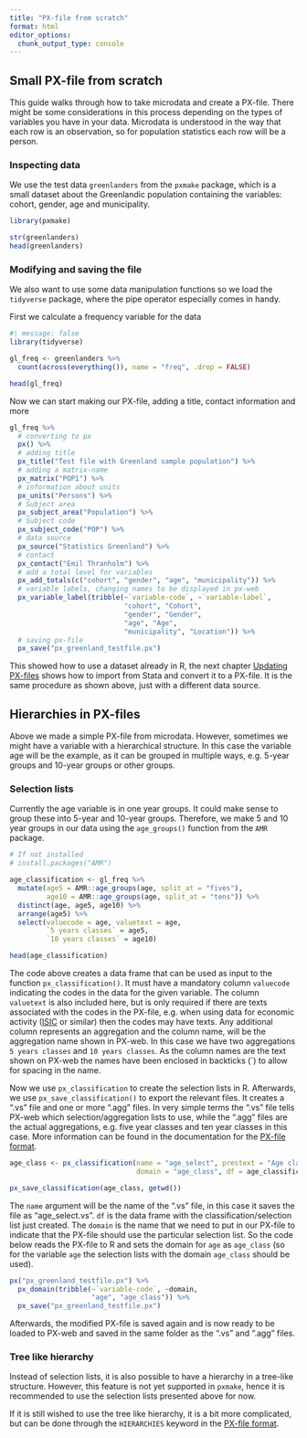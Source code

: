 ```yaml
---
title: "PX-file from scratch"
format: html
editor_options: 
  chunk_output_type: console
---
```


## Small PX-file from scratch

This guide walks through how to take microdata and create a PX-file. There might be some considerations in this process depending on the types of variables you have in your data. Microdata is understood in the way that each row is an observation, so for population statistics each row will be a person.

### Inspecting data

We use the test data `greenlanders` from the `pxmake` package, which is a small dataset about the Greenlandic population containing the variables: cohort, gender, age and municipality.

```r
library(pxmake)

str(greenlanders)
head(greenlanders)
```

### Modifying and saving the file

We also want to use some data manipulation functions so we load the `tidyverse` package, where the pipe operator especially comes in handy.

First we calculate a frequency variable for the data

```r
#| message: false
library(tidyverse)

gl_freq <- greenlanders %>% 
  count(across(everything()), name = "freq", .drop = FALSE)

head(gl_freq)

```

Now we can start making our PX-file, adding a title, contact information and more

```r

gl_freq %>% 
  # converting to px
  px() %>% 
  # adding title
  px_title("Test file with Greenland sample population") %>% 
  # adding a matrix-name
  px_matrix("POP1") %>% 
  # information about units
  px_units("Persons") %>% 
  # Subject area
  px_subject_area("Population") %>% 
  # Subject code
  px_subject_code("POP") %>% 
  # data source
  px_source("Statistics Greenland") %>% 
  # contact 
  px_contact("Emil Thranholm") %>% 
  # add a total level for variables
  px_add_totals(c("cohort", "gender", "age", "municipality")) %>% 
  # variable labels, changing names to be displayed in px-web
  px_variable_label(tribble(~`variable-code`, ~`variable-label`,
                            "cohort", "Cohort",
                            "gender", "Gender",
                            "age", "Age",
                            "municipality", "Location")) %>% 
  # saving px-file
  px_save("px_greenland_testfile.px")


```

This showed how to use a dataset already in R, the next chapter [Updating PX-files](px_update_files.qmd) shows how to import from Stata and convert it to a PX-file. It is the same procedure as shown above, just with a different data source.

## Hierarchies in PX-files

Above we made a simple PX-file from microdata. However, sometimes we might have a variable with a hierarchical structure. In this case the variable age will be the example, as it can be grouped in multiple ways, e.g. 5-year groups and 10-year groups or other groups.

### Selection lists

Currently the age variable is in one year groups. It could make sense to group these into 5-year and 10-year groups. Therefore, we make 5 and 10 year groups in our data using the `age_groups()` function from the `AMR` package.

```r
# If not installed
# install.packages("AMR")

age_classification <- gl_freq %>% 
  mutate(age5 = AMR::age_groups(age, split_at = "fives"),
         age10 = AMR::age_groups(age, split_at = "tens")) %>% 
  distinct(age, age5, age10) %>% 
  arrange(age5) %>% 
  select(valuecode = age, valuetext = age,
         `5 years classes` = age5,
         `10 years classes` = age10)

head(age_classification)

```

The code above creates a data frame that can be used as input to the function `px_classification()`. It must have a mandatory column `valuecode` indicating the codes in the data for the given variable. The column `valuetext` is also included here, but is only required if there are texts associated with the codes in the PX-file, e.g. when using data for economic activity ([ISIC](https://unstats.un.org/unsd/classifications/Econ/isic) or similar) then the codes may have texts. Any additional column represents an aggregation and the column name, will be the aggregation name shown in PX-web. In this case we have two aggregations `5 years classes` and `10 years classes`. As the column names are the text shown on PX-web the names have been enclosed in backticks (`) to allow for spacing in the name.

Now we use `px_classification` to create the selection lists in R. Afterwards, we use `px_save_classification()` to export the relevant files. It creates a ".vs" file and one or more ".agg" files. In very simple terms the ".vs" file tells PX-web which selection/aggregation lists to use, while the ".agg" files are the actual aggregations, e.g. five year classes and ten year classes in this case. More information can be found in the documentation for the [PX-file format](https://www.scb.se/en/services/statistical-programs-for-px-files/px-file-format/).

```r


age_class <- px_classification(name = "age_select", prestext = "Age classification",
                               domain = "age_class", df = age_classification)

px_save_classification(age_class, getwd())
```

The `name` argument will be the name of the ".vs" file, in this case it saves the file as "age_select.vs". `df` is the data frame with the classification/selection list just created. The `domain` is the name that we need to put in our PX-file to indicate that the PX-file should use the particular selection list. So the code below reads the PX-file to R and sets the domain for `age` as `age_class` (so for the variable `age` the selection lists with the domain `age_class` should be used).

```r

px("px_greenland_testfile.px") %>% 
  px_domain(tribble(~`variable-code`, ~domain,
                    "age", "age_class")) %>% 
  px_save("px_greenland_testfile.px")


```

Afterwards, the modified PX-file is saved again and is now ready to be loaded to PX-web and saved in the same folder as the ".vs" and ".agg" files.

### Tree like hierarchy

Instead of selection lists, it is also possible to have a hierarchy in a tree-like structure. However, this feature is not yet supported in `pxmake`, hence it is recommended to use the selection lists presented above for now.

If it is still wished to use the tree like hierarchy, it is a bit more complicated, but can be done through the `HIERARCHIES` keyword in the [PX-file format](https://www.scb.se/en/services/statistical-programs-for-px-files/px-file-format/).





